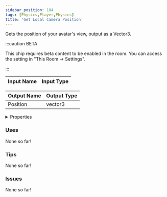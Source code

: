 ```yaml
---
sidebar_position: 184
tags: [Physics,Player,Physics]
title: 'Get Local Camera Position'
---
```


Gets the position of your avatar's view, output as a Vector3.

:::caution BETA

This chip requires beta content to be enabled in the room. You can access the setting in "This Room -> Settings".

:::


<EsbSvg />

| Input Name | Input Type |
|-----------|-----------|

| Output Name | Output Type |
|-----------|-----------|
| Position | vector3 |


<details>
  <summary>Properties</summary>
  <div>
    <div>
    <table>
      <thead>
        <tr>
          <th>Is beta required?</th>
          <th>✅</th>
        </tr>
        <tr>
          <th>Is this chip a trolling risk?</th>
          <th>❌</th>
        </tr>
        <tr>
          <th>Is this chip a role assignment risk?</th>
          <th>❌</th>
        </tr>
        <tr>
          <th>Chip UUID</th>
          <th>c19eff8a-980c-444a-983f-bb4c53a94daf</th>
        </tr>
      </thead>
    </table>
    </div>
  </div>
</details>

### Uses

None so far!

### Tips

None so far!

### Issues

None so far!